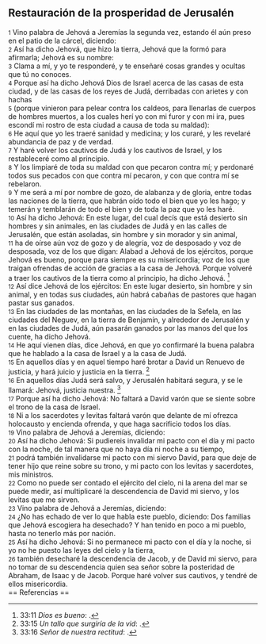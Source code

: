 == Restauración de la prosperidad de Jerusalén ==

{{anchor|1}} <small>1</small> Vino palabra de Jehová a Jeremías la segunda vez, estando él aún preso en el patio de la cárcel, diciendo:<br>
{{anchor|2}} <small>2</small> Así ha dicho Jehová, que hizo la tierra, Jehová que la formó para afirmarla; Jehová es su nombre:<br>
{{anchor|3}} <small>3</small> Clama a mí, y yo te responderé, y te enseñaré cosas grandes y ocultas que tú no conoces.<br>
{{anchor|4}} <small>4</small> Porque así ha dicho Jehová Dios de Israel acerca de las casas de esta ciudad, y de las casas de los reyes de Judá, derribadas con arietes y con hachas<br>
{{anchor|5}} <small>5</small> (porque vinieron para pelear contra los caldeos, para llenarlas de cuerpos de hombres muertos, a los cuales herí yo con mi furor y con mi ira, pues escondí mi rostro de esta ciudad a causa de toda su maldad):<br>
{{anchor|6}} <small>6</small> He aquí que yo les traeré sanidad y medicina; y los curaré, y les revelaré abundancia de paz y de verdad.<br>
{{anchor|7}} <small>7</small> Y haré volver los cautivos de Judá y los cautivos de Israel, y los restableceré como al principio.<br>
{{anchor|8}} <small>8</small> Y los limpiaré de toda su maldad con que pecaron contra mí; y perdonaré todos sus pecados con que contra mí pecaron, y con que contra mí se rebelaron.<br>
{{anchor|9}} <small>9</small> Y me será a mí por nombre de gozo, de alabanza y de gloria, entre todas las naciones de la tierra, que habrán oído todo el bien que yo les hago; y temerán y temblarán de todo el bien y de toda la paz que yo les haré.<br>
{{anchor|10}} <small>10</small> Así ha dicho Jehová: En este lugar, del cual decís que está desierto sin hombres y sin animales, en las ciudades de Judá y en las calles de Jerusalén, que están asoladas, sin hombre y sin morador y sin animal,<br>
{{anchor|11}} <small>11</small> ha de oírse aún voz de gozo y de alegría, voz de desposado y voz de desposada, voz de los que digan: Alabad a Jehová de los ejércitos, porque Jehová es bueno, porque para siempre es su misericordia; voz de los que traigan ofrendas de acción de gracias a la casa de Jehová. Porque volveré a traer los cautivos de la tierra como al principio, ha dicho Jehová. <ref>33:11 ''Dios es bueno'': {{lib|LU|2|6|3}}.</ref><br>
{{anchor|12}} <small>12</small> Así dice Jehová de los ejércitos: En este lugar desierto, sin hombre y sin animal, y en todas sus ciudades, aún habrá cabañas de pastores que hagan pastar sus ganados.<br>
{{anchor|13}} <small>13</small> En las ciudades de las montañas, en las ciudades de la Sefela, en las ciudades del Neguev, en la tierra de Benjamín, y alrededor de Jerusalén y en las ciudades de Judá, aún pasarán ganados por las manos del que los cuente, ha dicho Jehová.<br>
{{anchor|14}} <small>14</small> He aquí vienen días, dice Jehová, en que yo confirmaré la buena palabra que he hablado a la casa de Israel y a la casa de Judá.<br>
{{anchor|15}} <small>15</small> En aquellos días y en aquel tiempo haré brotar a David un Renuevo de justicia, y hará juicio y justicia en la tierra. <ref>33:15 ''Un tallo que surgiría de la vid'': {{lib|LU|180|2|3}}.</ref><br>
{{anchor|16}} <small>16</small> En aquellos días Judá será salvo, y Jerusalén habitará segura, y se le llamará: Jehová, justicia nuestra. <ref>33:16 ''Señor de nuestra rectitud'': {{lib|LU|150|5|2}}.</ref><br>
{{anchor|17}} <small>17</small> Porque así ha dicho Jehová: No faltará a David varón que se siente sobre el trono de la casa de Israel.<br>
{{anchor|18}} <small>18</small> Ni a los sacerdotes y levitas faltará varón que delante de mí ofrezca holocausto y encienda ofrenda, y que haga sacrificio todos los días.<br>
{{anchor|19}} <small>19</small> Vino palabra de Jehová a Jeremías, diciendo:<br>
{{anchor|20}} <small>20</small> Así ha dicho Jehová: Si pudiereis invalidar mi pacto con el día y mi pacto con la noche, de tal manera que no haya día ni noche a su tiempo,<br>
{{anchor|21}} <small>21</small> podrá también invalidarse mi pacto con mi siervo David, para que deje de tener hijo que reine sobre su trono, y mi pacto con los levitas y sacerdotes, mis ministros.<br>
{{anchor|22}} <small>22</small> Como no puede ser contado el ejército del cielo, ni la arena del mar se puede medir, así multiplicaré la descendencia de David mi siervo, y los levitas que me sirven.<br>
{{anchor|23}} <small>23</small> Vino palabra de Jehová a Jeremías, diciendo:<br>
{{anchor|24}} <small>24</small> ¿No has echado de ver lo que habla este pueblo, diciendo: Dos familias que Jehová escogiera ha desechado? Y han tenido en poco a mi pueblo, hasta no tenerlo más por nación.<br>
{{anchor|25}} <small>25</small> Así ha dicho Jehová: Si no permanece mi pacto con el día y la noche, si yo no he puesto las leyes del cielo y la tierra,<br>
{{anchor|26}} <small>26</small> también desecharé la descendencia de Jacob, y de David mi siervo, para no tomar de su descendencia quien sea señor sobre la posteridad de Abraham, de Isaac y de Jacob. Porque haré volver sus cautivos, y tendré de ellos misericordia.<br>
== Referencias ==

<references />
